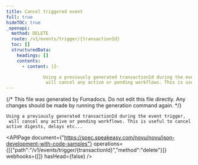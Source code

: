 ```yaml
---
title: Cancel triggered event
full: true
hideTOC: true
_openapi:
  method: DELETE
  route: /v1/events/trigger/{transactionId}
  toc: []
  structuredData:
    headings: []
    contents:
      - content: |2-

              Using a previously generated transactionId during the event trigger,
               will cancel any active or pending workflows. This is useful to cancel active digests, delays etc...
---
```


{/* This file was generated by Fumadocs. Do not edit this file directly. Any changes should be made by running the generation command again. */}


    Using a previously generated transactionId during the event trigger,
     will cancel any active or pending workflows. This is useful to cancel active digests, delays etc...
    

<APIPage document={"https://spec.speakeasy.com/novu/novu/json-development-with-code-samples"} operations={[{"path":"/v1/events/trigger/{transactionId}","method":"delete"}]} webhooks={[]} hasHead={false} />